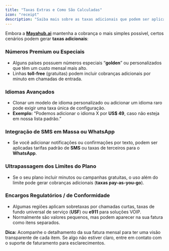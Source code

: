 ```yaml
---
title: "Taxas Extras e Como São Calculadas"
icon: "receipt"
description: "Saiba mais sobre as taxas adicionais que podem ser aplicadas, incluindo números premium, configuração de idioma e encargos regulatórios."
---
```


Embora a [**Mayahub.ai**](http://Mayahub.ai) mantenha a cobrança o mais simples possível, certos cenários podem gerar **taxas adicionais**:

### **Números Premium ou Especiais**

- Alguns países possuem números especiais “**golden**” ou personalizados que têm um custo mensal mais alto.
- Linhas **toll-free** (gratuitas) podem incluir cobranças adicionais por minuto em chamadas de entrada.

### **Idiomas Avançados**

- Clonar um modelo de idioma personalizado ou adicionar um idioma raro pode exigir uma taxa única de configuração.
- **Exemplo:** “Podemos adicionar o idioma X por **US\$ 49**, caso não esteja em nossa lista padrão.”

### **Integração de SMS em Massa ou WhatsApp**

- Se você adicionar notificações ou confirmações por texto, podem ser aplicadas tarifas padrão de **SMS** ou taxas de terceiros para o **WhatsApp**.

### **Ultrapassagem dos Limites do Plano**

- Se o seu plano incluir minutos ou campanhas gratuitas, o uso além do limite pode gerar cobranças adicionais (**taxas pay-as-you-go**).

### **Encargos Regulatórios / de Conformidade**

- Algumas regiões aplicam sobretaxas por chamadas curtas, taxas de fundo universal de serviço (**USF**) ou **e911** para soluções VOIP.
- Normalmente são valores pequenos, mas podem aparecer na sua fatura como itens separados.

**Dica:** Acompanhe o detalhamento da sua fatura mensal para ter uma visão transparente de cada item. Se algo não estiver claro, entre em contato com o suporte de faturamento para esclarecimentos.